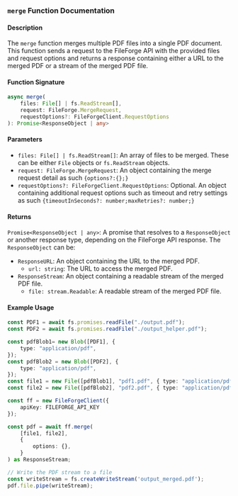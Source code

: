 ### `merge` Function Documentation

#### Description

The `merge` function merges multiple PDF files into a single PDF document. This function sends a request to the FileForge API with the provided files and request options and returns a response containing either a URL to the merged PDF or a stream of the merged PDF file.

#### Function Signature

```typescript
async merge(
    files: File[] | fs.ReadStream[],
    request: FileForge.MergeRequest,
    requestOptions?: FileForgeClient.RequestOptions
): Promise<ResponseObject | any>
```

#### Parameters

- `files: File[] | fs.ReadStream[]`: An array of files to be merged. These can be either `File` objects or `fs.ReadStream` objects.
- `request: FileForge.MergeRequest`: An object containing the merge request detail as such `{options?:{};}`
- `requestOptions?: FileForgeClient.RequestOptions`: Optional. An object containing additional request options such as timeout and retry settings as such `{timeoutInSeconds?: number;maxRetries?: number;}`

#### Returns

`Promise<ResponseObject | any>`: A promise that resolves to a `ResponseObject` or another response type, depending on the FileForge API response. The `ResponseObject` can be:
- `ResponseURL`: An object containing the URL to the merged PDF.
  - `url: string`: The URL to access the merged PDF.
- `ResponseStream`: An object containing a readable stream of the merged PDF file.
  - `file: stream.Readable`: A readable stream of the merged PDF file.

#### Example Usage

```typescript
const PDF1 = await fs.promises.readFile("./output.pdf");
const PDF2 = await fs.promises.readFile("./output_helper.pdf");

const pdfBlob1= new Blob([PDF1], {
    type: "application/pdf",
});
const pdfBlob2 = new Blob([PDF2], {
    type: "application/pdf",
});
const file1 = new File([pdfBlob1], "pdf1.pdf", { type: "application/pdf" });
const file2 = new File([pdfBlob2], "pdf2.pdf", { type: "application/pdf" });

const ff = new FileForgeClient({
    apiKey: FILEFORGE_API_KEY
});

const pdf = await ff.merge(
    [file1, file2],
    {   
        options: {},
    }            
) as ResponseStream;   

// Write the PDF stream to a file
const writeStream = fs.createWriteStream('output_merged.pdf');
pdf.file.pipe(writeStream);
```
